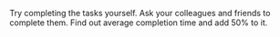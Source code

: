 <Cut title="What is the right time limit for the task completion?">

Try completing the tasks yourself. Ask your colleagues and friends to complete them. Find out average completion time and add 50% to it.

</Cut>